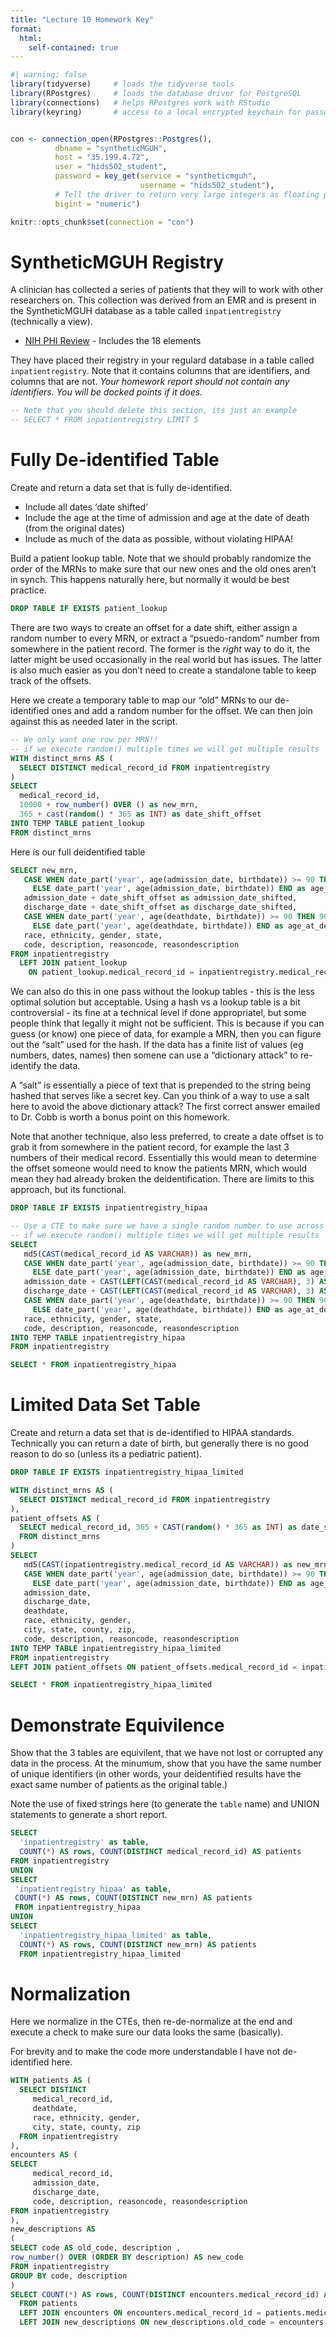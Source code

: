 ```yaml
---
title: "Lecture 10 Homework Key"
format: 
  html:
    self-contained: true
---
```


```r
#| warning: false
library(tidyverse)     # loads the tidyverse tools
library(RPostgres)     # loads the database driver for PostgreSQL
library(connections)   # helps RPostgres work with RStudio
library(keyring)       # access to a local encrypted keychain for passwords


con <- connection_open(RPostgres::Postgres(),
          dbname = "syntheticMGUH",
          host = "35.199.4.72",
          user = "hids502_student",
          password = key_get(service = "syntheticmguh", 
                             username = "hids502_student"),
          # Tell the driver to return very large integers as floating point (vs truncating them)
          bigint = "numeric")

knitr::opts_chunk$set(connection = "con")
```

# SyntheticMGUH Registry

A clinician has collected a series of patients that they will to work with other researchers on. This collection was derived from an EMR and is present in the SyntheticMGUH database as a table called `inpatientregistry` (technically a view). 

* [NIH PHI Review](https://privacyruleandresearch.nih.gov/pr_08.asp#8a) - Includes the 18 elements

They have placed their registry in your regulard database in a table called `inpatientregistry`. Note that it contains columns that are identifiers, and columns that are not. *Your homework report should not contain any identifiers. You will be docked points if it does.*

```sql
-- Note that you should delete this section, its just an example
-- SELECT * FROM inpatientregistry LIMIT 5
```

# Fully De-identified Table

Create and return a data set that is fully de-identified.

 * Include all dates 'date shifted'
 * Include the age at the time of admission and age at the date of death (from the original dates)
 * Include as much of the data as possible, without violating HIPAA!

Build a patient lookup table. Note that we should probably randomize the order of the MRNs to make sure that our new ones and the old ones aren't in synch. This happens naturally here, but normally it would be best practice.

```sql
DROP TABLE IF EXISTS patient_lookup
```

There are two ways to create an offset for a date shift, either assign a random number to every MRN, or extract a "psuedo-random" number from somewhere in the patient record. The former is the *right* way to do it, the latter might be used occasionally in the real world but has issues. The latter is also much easier as you don't need to create a standalone table to keep track of the offsets.

Here we create a temporary table to map our "old" MRNs to our de-identified ones and add a random number for the offset. We can then join against this as needed later in the script.


```sql
-- We only want one row per MRN!!
-- if we execute random() multiple times we will get multiple results
WITH distinct_mrns AS (
  SELECT DISTINCT medical_record_id FROM inpatientregistry
)
SELECT 
  medical_record_id,
  10000 + row_number() OVER () as new_mrn,
  365 + cast(random() * 365 as INT) as date_shift_offset
INTO TEMP TABLE patient_lookup
FROM distinct_mrns
```

Here is our full deidentified table

```sql
SELECT new_mrn,  
   CASE WHEN date_part('year', age(admission_date, birthdate)) >= 90 THEN 90 
     ELSE date_part('year', age(admission_date, birthdate)) END as age_at_admission,
   admission_date + date_shift_offset as admission_date_shifted,
   discharge_date + date_shift_offset as discharge_date_shifted,
   CASE WHEN date_part('year', age(deathdate, birthdate)) >= 90 THEN 90 
     ELSE date_part('year', age(deathdate, birthdate)) END as age_at_death,
   race, ethnicity, gender, state,
   code, description, reasoncode, reasondescription
FROM inpatientregistry
  LEFT JOIN patient_lookup 
    ON patient_lookup.medical_record_id = inpatientregistry.medical_record_id
```

We can also do this in one pass without the lookup tables - this is the less optimal solution but acceptable. Using a hash vs a lookup table is a bit controversial - its fine at a technical level if done appropriatel, but some people think that legally it might not be sufficient. This is because if you can guess (or know) one piece of data, for example a MRN, then you can figure out the "salt" used for the hash. If the data has a finite list of values (eg numbers, dates, names) then somene can use a "dictionary attack" to re-identify the data. 

A "salt" is essentially a piece of text that is prepended to the string being hashed that serves like a secret key. Can you think of a way to use a salt here to avoid the above dictionary attack? The first correct answer emailed to Dr. Cobb is worth a bonus point on this homework.

Note that another technique, also less preferred, to create a date offset is to grab it from somewhere in the patient record, for example the last 3 numbers of their medical record. Essentially this would mean to determine the offset someone would need to know the patients MRN, which would mean they had already broken the deidentification. There are limits to this approach, but its functional. 

```sql
DROP TABLE IF EXISTS inpatientregistry_hipaa
```
```sql
-- Use a CTE to make sure we have a single random number to use across the entire row 
-- if we execute random() multiple times we will get multiple results
SELECT 
   md5(CAST(medical_record_id AS VARCHAR)) as new_mrn,
   CASE WHEN date_part('year', age(admission_date, birthdate)) >= 90 THEN 90 
     ELSE date_part('year', age(admission_date, birthdate)) END as age_at_admission,
   admission_date + CAST(LEFT(CAST(medical_record_id AS VARCHAR), 3) AS INT) as admission_date_shifted,
   discharge_date + CAST(LEFT(CAST(medical_record_id AS VARCHAR), 3) AS INT) as discharge_date_shifted,
   CASE WHEN date_part('year', age(deathdate, birthdate)) >= 90 THEN 90 
     ELSE date_part('year', age(deathdate, birthdate)) END as age_at_death,
   race, ethnicity, gender, state,
   code, description, reasoncode, reasondescription
INTO TEMP TABLE inpatientregistry_hipaa
FROM inpatientregistry
```

```sql
SELECT * FROM inpatientregistry_hipaa
```
# Limited Data Set Table

Create and return a data set that is de-identified to HIPAA standards. Technically you can return a date of birth, but generally there is no good reason to do so (unless its a pediatric patient).

```sql
DROP TABLE IF EXISTS inpatientregistry_hipaa_limited
```
```sql
WITH distinct_mrns AS (
  SELECT DISTINCT medical_record_id FROM inpatientregistry
),
patient_offsets AS (
  SELECT medical_record_id, 365 + CAST(random() * 365 as INT) as date_shift_offset
  FROM distinct_mrns
)
SELECT 
   md5(CAST(inpatientregistry.medical_record_id AS VARCHAR)) as new_mrn,
   CASE WHEN date_part('year', age(admission_date, birthdate)) >= 90 THEN 90 
     ELSE date_part('year', age(admission_date, birthdate)) END as age_at_admission,
   admission_date,
   discharge_date,
   deathdate,
   race, ethnicity, gender, 
   city, state, county, zip,
   code, description, reasoncode, reasondescription
INTO TEMP TABLE inpatientregistry_hipaa_limited
FROM inpatientregistry
LEFT JOIN patient_offsets ON patient_offsets.medical_record_id = inpatientregistry.medical_record_id
```
```sql
SELECT * FROM inpatientregistry_hipaa_limited
```

# Demonstrate Equivilence

Show that the 3 tables are equivilent, that we have not lost or corrupted any data in the process. At the minumum, show that you have the same number of unique identifiers (in other words, your deidentified results have the exact same number of patients as the original table.)

Note the use of fixed strings here (to generate the `table` name) and UNION statements to generate a short report.

```sql
SELECT 
  'inpatientregistry' as table,  
  COUNT(*) AS rows, COUNT(DISTINCT medical_record_id) AS patients
FROM inpatientregistry
UNION
SELECT 
 'inpatientregistry_hipaa' as table, 
 COUNT(*) AS rows, COUNT(DISTINCT new_mrn) AS patients
 FROM inpatientregistry_hipaa
UNION
SELECT 
  'inpatientregistry_hipaa_limited' as table,
  COUNT(*) AS rows, COUNT(DISTINCT new_mrn) AS patients
  FROM inpatientregistry_hipaa_limited
```

# Normalization

Here we normalize in the CTEs, then re-de-normalize at the end and execute a check to make sure our data looks the same (basically). 

For brevity and to make the code more understandable I have not de-identified here. 


```sql
WITH patients AS (
  SELECT DISTINCT
     medical_record_id,
     deathdate,
     race, ethnicity, gender, 
     city, state, county, zip
  FROM inpatientregistry
),
encounters AS (
SELECT 
     medical_record_id,
     admission_date,
     discharge_date,
     code, description, reasoncode, reasondescription
FROM inpatientregistry
),
new_descriptions AS 
(
SELECT code AS old_code, description ,
row_number() OVER (ORDER BY description) AS new_code
FROM inpatientregistry
GROUP BY code, description
)
SELECT COUNT(*) AS rows, COUNT(DISTINCT encounters.medical_record_id) AS patients
  FROM patients
  LEFT JOIN encounters ON encounters.medical_record_id = patients.medical_record_id
  LEFT JOIN new_descriptions ON new_descriptions.old_code = encounters.code

```
